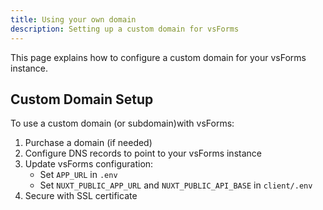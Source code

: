 ```yaml
---
title: Using your own domain
description: Setting up a custom domain for vsForms
---
```


This page explains how to configure a custom domain for your vsForms instance.
## Custom Domain Setup

To use a custom domain (or subdomain)with vsForms:

1. Purchase a domain (if needed)
2. Configure DNS records to point to your vsForms instance
3. Update vsForms configuration:
   - Set `APP_URL` in `.env`
   - Set `NUXT_PUBLIC_APP_URL` and `NUXT_PUBLIC_API_BASE` in `client/.env`
4. Secure with SSL certificate


<CloudVersion/>
